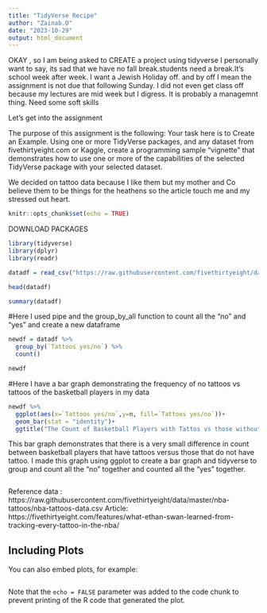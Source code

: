 ```yaml
---
title: "TidyVerse Recipe"
author: "Zainab.O"
date: "2023-10-29"
output: html_document
---
```

OKAY , so I am being asked to CREATE a project using tidyverse
I personally want to say, its sad that  we have no fall break.students need a break.It's school week after week. I want a Jewish Holiday off. and by off I mean the assignment is not due that following Sunday. I did not even get class off because my lectures are mid week but I digress. It is probably a  managemnt thing. Need some soft skills

Let's get into the assignment 

The purpose of this assignment is the following:
Your task here is to Create an Example.  Using one or more TidyVerse packages, and any dataset from fivethirtyeight.com or Kaggle, create a programming sample “vignette” that demonstrates how to use one or more of the capabilities of the selected TidyVerse package with your selected dataset.

We decided on tattoo data because I like them but my mother and Co believe them to be things for the heathens
so the article touch me and my stressed out heart.



```r
knitr::opts_chunk$set(echo = TRUE)
```


DOWNLOAD PACKAGES
```r
library(tidyverse)
library(dplyr)
library(readr)
```

```r
datadf = read_csv("https://raw.githubusercontent.com/fivethirtyeight/data/master/nba-tattoos/nba-tattoos-data.csv")
```
```r
head(datadf)
```
```r
summary(datadf)
```
#Here I used  pipe and the group_by_all function to count all the "no" and "yes"  and create a new dataframe
```r
newdf = datadf %>%
  group_by(`Tattoos yes/no`) %>%
  count()

newdf
```
#Here I have a bar graph demonstrating the frequency of no tattoos vs tattoos of the basketball players in my data
```r
newdf %>%
  ggplot(aes(x=`Tattoos yes/no`,y=n, fill=`Tattoos yes/no`))+
  geom_bar(stat = "identity")+
  ggtitle("The Count of Basketball Players with Tattos vs those without")
```

This bar graph demonstrates that there is  a very small difference in count between basketball players that have tattoos versus those that do not have tattoo. I made this graph using  ggplot to create a bar graph and tidyverse to group and count all the "no" together and counted all the "yes" together. 
```r

```


Reference 
data : https://raw.githubusercontent.com/fivethirtyeight/data/master/nba-tattoos/nba-tattoos-data.csv
Article: https://fivethirtyeight.com/features/what-ethan-swan-learned-from-tracking-every-tattoo-in-the-nba/

## Including Plots

You can also embed plots, for example:

```r

```

Note that the `echo = FALSE` parameter was added to the code chunk to prevent printing of the R code that generated the plot.
